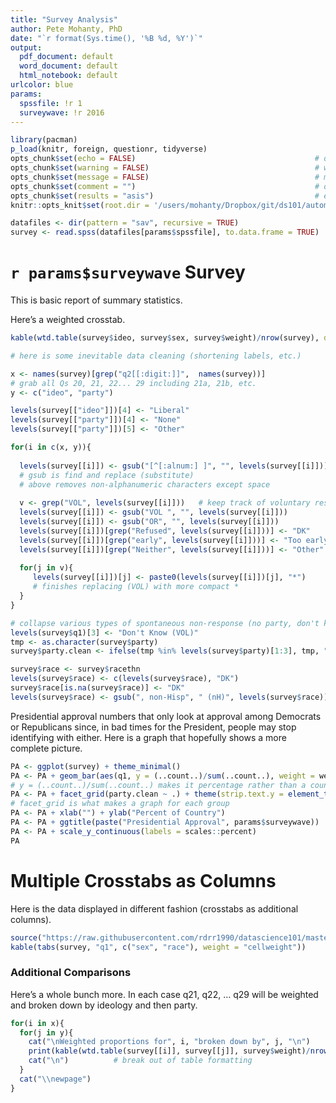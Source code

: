 ```yaml
---
title: "Survey Analysis"
author: Pete Mohanty, PhD
date: "`r format(Sys.time(), '%B %d, %Y')`"
output:
  pdf_document: default
  word_document: default
  html_notebook: default
urlcolor: blue
params:
  spssfile: !r 1
  surveywave: !r 2016
---
```


```r
library(pacman)                            
p_load(knitr, foreign, questionr, tidyverse)
opts_chunk$set(echo = FALSE)                                        # don't display R code,
opts_chunk$set(warning = FALSE)                                     # warnings,
opts_chunk$set(message = FALSE)                                     # messages,
opts_chunk$set(comment = "")                                        # or ## before each line of R output.
opts_chunk$set(results = "asis")                                    # enable kable() rendering inside loops, functions
knitr::opts_knit$set(root.dir = '/users/mohanty/Dropbox/git/ds101/automating/')
```


```r
datafiles <- dir(pattern = "sav", recursive = TRUE)
survey <- read.spss(datafiles[params$spssfile], to.data.frame = TRUE)
```

# `r params$surveywave` Survey

This is basic report of summary statistics.

Here's a weighted crosstab.

```r
kable(wtd.table(survey$ideo, survey$sex, survey$weight)/nrow(survey), digits = 2)
```

```r
# here is some inevitable data cleaning (shortening labels, etc.)

x <- names(survey)[grep("q2[[:digit:]]",  names(survey))]  
# grab all Qs 20, 21, 22... 29 including 21a, 21b, etc.   
y <- c("ideo", "party")

levels(survey[["ideo"]])[4] <- "Liberal"
levels(survey[["party"]])[4] <- "None"
levels(survey[["party"]])[5] <- "Other"

for(i in c(x, y)){
  
  levels(survey[[i]]) <- gsub("[^[:alnum:] ]", "", levels(survey[[i]])) 
  # gsub is find and replace (substitute)
  # above removes non-alphanumeric characters except space
  
  v <- grep("VOL", levels(survey[[i]]))   # keep track of voluntary responses...
  levels(survey[[i]]) <- gsub("VOL ", "", levels(survey[[i]]))
  levels(survey[[i]]) <- gsub("OR", "", levels(survey[[i]]))
  levels(survey[[i]])[grep("Refused", levels(survey[[i]]))] <- "DK"
  levels(survey[[i]])[grep("early", levels(survey[[i]]))] <- "Too early"
  levels(survey[[i]])[grep("Neither", levels(survey[[i]]))] <- "Other"
  
  for(j in v){
     levels(survey[[i]])[j] <- paste0(levels(survey[[i]])[j], "*") 
     # finishes replacing (VOL) with more compact *
  }
}

# collapse various types of spontaneous non-response (no party, don't know, etc.)
levels(survey$q1)[3] <- "Don't Know (VOL)"
tmp <- as.character(survey$party)
survey$party.clean <- ifelse(tmp %in% levels(survey$party)[1:3], tmp, "VOL: Other")

survey$race <- survey$racethn
levels(survey$race) <- c(levels(survey$race), "DK")
survey$race[is.na(survey$race)] <- "DK"
levels(survey$race) <- gsub(", non-Hisp", " (nH)", levels(survey$race)) 

```

Presidential approval numbers that only look at approval among Democrats or Republicans since, in bad times for the President, people may stop identifying with either. Here is a graph that hopefully shows a more complete picture.

```r
PA <- ggplot(survey) + theme_minimal()
PA <- PA + geom_bar(aes(q1, y = (..count..)/sum(..count..), weight = weight, fill = q1))
# y = (..count..)/sum(..count..) makes it percentage rather than a count
PA <- PA + facet_grid(party.clean ~ .) + theme(strip.text.y = element_text(angle = 45))
# facet_grid is what makes a graph for each group
PA <- PA + xlab("") + ylab("Percent of Country") 
PA <- PA + ggtitle(paste("Presidential Approval", params$surveywave))
PA <- PA + scale_y_continuous(labels = scales::percent)
PA
```


# Multiple Crosstabs as Columns 

Here is the data displayed in different fashion (crosstabs as additional columns).

```r
source("https://raw.githubusercontent.com/rdrr1990/datascience101/master/automating/tabs.R")
kable(tabs(survey, "q1", c("sex", "race"), weight = "cellweight"))
```

### Additional Comparisons
Here's a whole bunch more. In each case q21, q22, ... q29 will be weighted and broken down by ideology and then party.


```r
for(i in x){
  for(j in y){
    cat("\nWeighted proportions for", i, "broken down by", j, "\n")
    print(kable(wtd.table(survey[[i]], survey[[j]], survey$weight)/nrow(survey), digits = 2))
    cat("\n")          # break out of table formatting
  }
  cat("\\newpage")
}

```
